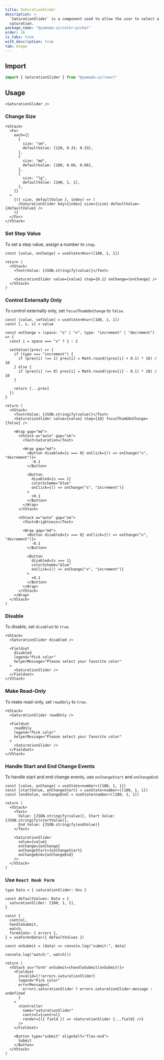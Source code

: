 ```yaml
---
title: SaturationSlider
description: >-
  `SaturationSlider` is a component used to allow the user to select a color
  saturation.
package_name: "@yamada-ui/color-picker"
order: 36
is_tabs: true
with_description: true
tab: Usage
---
```


## Import

```ts
import { SaturationSlider } from "@yamada-ui/react"
```

## Usage

```tsx
<SaturationSlider />
```

### Change Size

```tsx
<VStack>
  <For
    each={[
      {
        size: "sm",
        defaultValue: [120, 0.33, 0.33],
      },
      {
        size: "md",
        defaultValue: [180, 0.66, 0.66],
      },
      {
        size: "lg",
        defaultValue: [240, 1, 1],
      },
    ]}
  >
    {({ size, defaultValue }, index) => (
      <SaturationSlider key={index} size={size} defaultValue={defaultValue} />
    )}
  </For>
</VStack>
```

### Set Step Value

To set a step value, assign a number to `step`.

```tsx functional=true
const [value, onChange] = useState<Hsv>([180, 1, 1])

return (
  <VStack>
    <Text>Value: {JSON.stringify(value)}</Text>

    <SaturationSlider value={value} step={0.1} onChange={onChange} />
  </VStack>
)
```

### Control Externally Only

To control externally only, set `focusThumbOnChange` to `false`.

```tsx functional=true
const [value, setValue] = useState<Hsv>([180, 1, 1])
const [, s, v] = value

const onChange = (space: "s" | "v", type: "increment" | "decrement") => {
  const i = space === "s" ? 1 : 2

  setValue((prev) => {
    if (type === "increment") {
      if (prev[i] !== 1) prev[i] = Math.round((prev[i] + 0.1) * 10) / 10
    } else {
      if (prev[i] !== 0) prev[i] = Math.round((prev[i] - 0.1) * 10) / 10
    }

    return [...prev]
  })
}

return (
  <VStack>
    <Text>Value: {JSON.stringify(value)}</Text>
    <SaturationSlider value={value} step={10} focusThumbOnChange={false} />

    <Wrap gap="md">
      <VStack w="auto" gap="sm">
        <Text>Saturation</Text>

        <Wrap gap="md">
          <Button disabled={s === 0} onClick={() => onChange("s", "decrement")}>
            -0.1
          </Button>

          <Button
            disabled={s === 1}
            colorScheme="blue"
            onClick={() => onChange("s", "increment")}
          >
            +0.1
          </Button>
        </Wrap>
      </VStack>

      <VStack w="auto" gap="sm">
        <Text>Brightness</Text>

        <Wrap gap="md">
          <Button disabled={v === 0} onClick={() => onChange("v", "decrement")}>
            -0.1
          </Button>

          <Button
            disabled={v === 1}
            colorScheme="blue"
            onClick={() => onChange("v", "increment")}
          >
            +0.1
          </Button>
        </Wrap>
      </VStack>
    </Wrap>
  </VStack>
)
```

### Disable

To disable, set `disabled` to `true`.

```tsx
<VStack>
  <SaturationSlider disabled />

  <Fieldset
    disabled
    legend="Pick color"
    helperMessage="Please select your favorite color"
  >
    <SaturationSlider />
  </Fieldset>
</VStack>
```

### Make Read-Only

To make read-only, set `readOnly` to `true`.

```tsx
<VStack>
  <SaturationSlider readOnly />

  <Fieldset
    readOnly
    legend="Pick color"
    helperMessage="Please select your favorite color"
  >
    <SaturationSlider />
  </Fieldset>
</VStack>
```

### Handle Start and End Change Events

To handle start and end change events, use `onChangeStart` and `onChangeEnd`.

```tsx functional=true
const [value, onChange] = useState<number>([180, 1, 1])
const [startValue, onChangeStart] = useState<number>([180, 1, 1])
const [endValue, onChangeEnd] = useState<number>([180, 1, 1])

return (
  <VStack>
    <Text>
      Value: {JSON.stringify(value)}, Start Value: {JSON.stringify(startValue)},
      End Value: {JSON.stringify(endValue)}
    </Text>

    <SaturationSlider
      value={value}
      onChange={onChange}
      onChangeStart={onChangeStart}
      onChangeEnd={onChangeEnd}
    />
  </VStack>
)
```

### Use `React Hook Form`

```tsx functional=true
type Data = { saturationSlider: Hsv }

const defaultValues: Data = {
  saturationSlider: [180, 1, 1],
}

const {
  control,
  handleSubmit,
  watch,
  formState: { errors },
} = useForm<Data>({ defaultValues })

const onSubmit = (data) => console.log("submit:", data)

console.log("watch:", watch())

return (
  <VStack as="form" onSubmit={handleSubmit(onSubmit)}>
    <Fieldset
      invalid={!!errors.saturationSlider}
      legend="Pick color"
      errorMessage={
        errors.saturationSlider ? errors.saturationSlider.message : undefined
      }
    >
      <Controller
        name="saturationSlider"
        control={control}
        render={({ field }) => <SaturationSlider {...field} />}
      />
    </Fieldset>

    <Button type="submit" alignSelf="flex-end">
      Submit
    </Button>
  </VStack>
)
```
